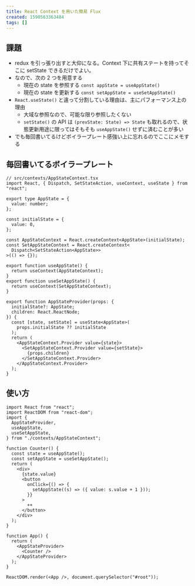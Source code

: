 ```yaml
---
title: React Context を用いた簡易 Flux
created: 1590563363484
tags: []
---
```


## 課題

- redux を引っ張り出すと大仰になる。Context 下に共有ステートを持ってそこに setState できるだけでよい。
- なので、次の 2 つを用意する
  - 現在の state を参照する `const appState = useAppState()`
  - 現在の state を更新する `const setAppState = useSetAppState()`
- `React.useState()` と違って分割している理由は、主にパフォーマンス上の理由
  - 大域な参照なので、可能な限り参照したくない
  - `setState()` の API は `(prevState: State) => State` も取れるので、状態更新用途に限ってはそもそも `useAppState()` せずに済むことが多い
- でも毎回書いてるけどボイラープレート感強い上に忘れるのでここにメモする

## 毎回書いてるボイラープレート

```tsx
// src/contexts/AppStateContext.tsx
import React, { Dispatch, SetStateAction, useContext, useState } from "react";

export type AppState = {
  value: number;
};

const initialState = {
  value: 0,
};

const AppStateContext = React.createContext<AppState>(initialState);
const SetAppStateContext = React.createContext<
  Dispatch<SetStateAction<AppState>>
>(() => {});

export function useAppState() {
  return useContext(AppStateContext);
}
export function useSetAppState() {
  return useContext(SetAppStateContext);
}

export function AppStateProvider(props: {
  initialState?: AppState;
  children: React.ReactNode;
}) {
  const [state, setState] = useState<AppState>(
    props.initialState ?? initialState
  );
  return (
    <AppStateContext.Provider value={state}>
      <SetAppStateContext.Provider value={setState}>
        {props.children}
      </SetAppStateContext.Provider>
    </AppStateContext.Provider>
  );
}
```

## 使い方

```tsx
import React from "react";
import ReactDOM from "react-dom";
import {
  AppStateProvider,
  useAppState,
  useSetAppState,
} from "./contexts/AppStateContext";

function Counter() {
  const state = useAppState();
  const setAppState = useSetAppState();
  return (
    <div>
      {state.value}
      <button
        onClick={() => {
          setAppState((s) => ({ value: s.value + 1 }));
        }}
      >
        ++
      </button>
    </div>
  );
}

function App() {
  return (
    <AppStateProvider>
      <Counter />
    </AppStateProvider>
  );
}

ReactDOM.render(<App />, document.querySelector("#root"));
```
